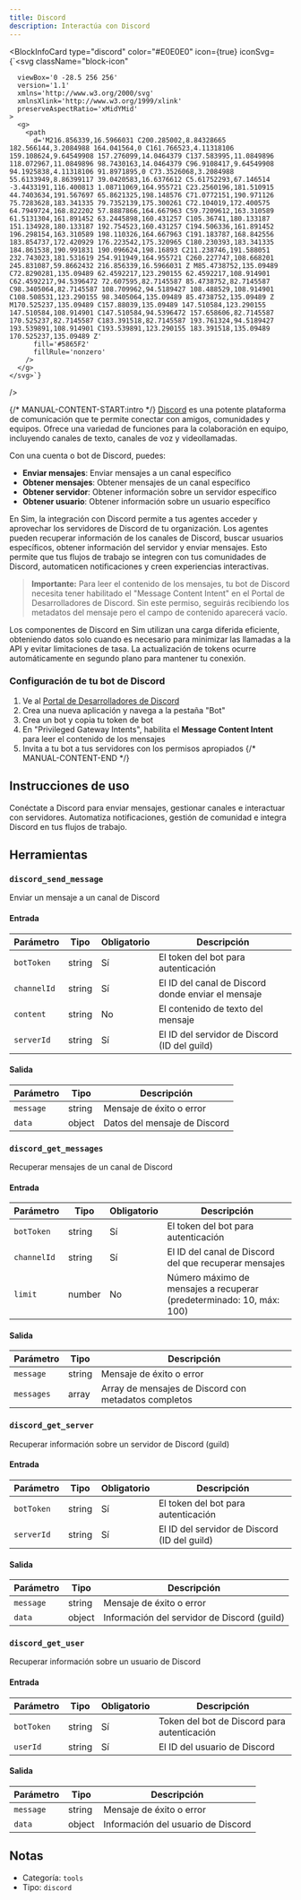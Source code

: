 ```yaml
---
title: Discord
description: Interactúa con Discord
---
```



<BlockInfoCard 
  type="discord"
  color="#E0E0E0"
  icon={true}
  iconSvg={`<svg className="block-icon"
      
      
      
      viewBox='0 -28.5 256 256'
      version='1.1'
      xmlns='http://www.w3.org/2000/svg'
      xmlnsXlink='http://www.w3.org/1999/xlink'
      preserveAspectRatio='xMidYMid'
    >
      <g>
        <path
          d='M216.856339,16.5966031 C200.285002,8.84328665 182.566144,3.2084988 164.041564,0 C161.766523,4.11318106 159.108624,9.64549908 157.276099,14.0464379 C137.583995,11.0849896 118.072967,11.0849896 98.7430163,14.0464379 C96.9108417,9.64549908 94.1925838,4.11318106 91.8971895,0 C73.3526068,3.2084988 55.6133949,8.86399117 39.0420583,16.6376612 C5.61752293,67.146514 -3.4433191,116.400813 1.08711069,164.955721 C23.2560196,181.510915 44.7403634,191.567697 65.8621325,198.148576 C71.0772151,190.971126 75.7283628,183.341335 79.7352139,175.300261 C72.104019,172.400575 64.7949724,168.822202 57.8887866,164.667963 C59.7209612,163.310589 61.5131304,161.891452 63.2445898,160.431257 C105.36741,180.133187 151.134928,180.133187 192.754523,160.431257 C194.506336,161.891452 196.298154,163.310589 198.110326,164.667963 C191.183787,168.842556 183.854737,172.420929 176.223542,175.320965 C180.230393,183.341335 184.861538,190.991831 190.096624,198.16893 C211.238746,191.588051 232.743023,181.531619 254.911949,164.955721 C260.227747,108.668201 245.831087,59.8662432 216.856339,16.5966031 Z M85.4738752,135.09489 C72.8290281,135.09489 62.4592217,123.290155 62.4592217,108.914901 C62.4592217,94.5396472 72.607595,82.7145587 85.4738752,82.7145587 C98.3405064,82.7145587 108.709962,94.5189427 108.488529,108.914901 C108.508531,123.290155 98.3405064,135.09489 85.4738752,135.09489 Z M170.525237,135.09489 C157.88039,135.09489 147.510584,123.290155 147.510584,108.914901 C147.510584,94.5396472 157.658606,82.7145587 170.525237,82.7145587 C183.391518,82.7145587 193.761324,94.5189427 193.539891,108.914901 C193.539891,123.290155 183.391518,135.09489 170.525237,135.09489 Z'
          fill='#5865F2'
          fillRule='nonzero'
        />
      </g>
    </svg>`}
/>

{/* MANUAL-CONTENT-START:intro */}
[Discord](https://discord.com) es una potente plataforma de comunicación que te permite conectar con amigos, comunidades y equipos. Ofrece una variedad de funciones para la colaboración en equipo, incluyendo canales de texto, canales de voz y videollamadas.

Con una cuenta o bot de Discord, puedes:

- **Enviar mensajes**: Enviar mensajes a un canal específico
- **Obtener mensajes**: Obtener mensajes de un canal específico
- **Obtener servidor**: Obtener información sobre un servidor específico
- **Obtener usuario**: Obtener información sobre un usuario específico

En Sim, la integración con Discord permite a tus agentes acceder y aprovechar los servidores de Discord de tu organización. Los agentes pueden recuperar información de los canales de Discord, buscar usuarios específicos, obtener información del servidor y enviar mensajes. Esto permite que tus flujos de trabajo se integren con tus comunidades de Discord, automaticen notificaciones y creen experiencias interactivas.

> **Importante:** Para leer el contenido de los mensajes, tu bot de Discord necesita tener habilitado el "Message Content Intent" en el Portal de Desarrolladores de Discord. Sin este permiso, seguirás recibiendo los metadatos del mensaje pero el campo de contenido aparecerá vacío.

Los componentes de Discord en Sim utilizan una carga diferida eficiente, obteniendo datos solo cuando es necesario para minimizar las llamadas a la API y evitar limitaciones de tasa. La actualización de tokens ocurre automáticamente en segundo plano para mantener tu conexión.

### Configuración de tu bot de Discord

1. Ve al [Portal de Desarrolladores de Discord](https://discord.com/developers/applications)
2. Crea una nueva aplicación y navega a la pestaña "Bot"
3. Crea un bot y copia tu token de bot
4. En "Privileged Gateway Intents", habilita el **Message Content Intent** para leer el contenido de los mensajes
5. Invita a tu bot a tus servidores con los permisos apropiados
{/* MANUAL-CONTENT-END */}

## Instrucciones de uso

Conéctate a Discord para enviar mensajes, gestionar canales e interactuar con servidores. Automatiza notificaciones, gestión de comunidad e integra Discord en tus flujos de trabajo.

## Herramientas

### `discord_send_message`

Enviar un mensaje a un canal de Discord

#### Entrada

| Parámetro | Tipo | Obligatorio | Descripción |
| --------- | ---- | ----------- | ----------- |
| `botToken` | string | Sí | El token del bot para autenticación |
| `channelId` | string | Sí | El ID del canal de Discord donde enviar el mensaje |
| `content` | string | No | El contenido de texto del mensaje |
| `serverId` | string | Sí | El ID del servidor de Discord \(ID del guild\) |

#### Salida

| Parámetro | Tipo | Descripción |
| --------- | ---- | ----------- |
| `message` | string | Mensaje de éxito o error |
| `data` | object | Datos del mensaje de Discord |

### `discord_get_messages`

Recuperar mensajes de un canal de Discord

#### Entrada

| Parámetro | Tipo | Obligatorio | Descripción |
| --------- | ---- | -------- | ----------- |
| `botToken` | string | Sí | El token del bot para autenticación |
| `channelId` | string | Sí | El ID del canal de Discord del que recuperar mensajes |
| `limit` | number | No | Número máximo de mensajes a recuperar \(predeterminado: 10, máx: 100\) |

#### Salida

| Parámetro | Tipo | Descripción |
| --------- | ---- | ----------- |
| `message` | string | Mensaje de éxito o error |
| `messages` | array | Array de mensajes de Discord con metadatos completos |

### `discord_get_server`

Recuperar información sobre un servidor de Discord (guild)

#### Entrada

| Parámetro | Tipo | Obligatorio | Descripción |
| --------- | ---- | -------- | ----------- |
| `botToken` | string | Sí | El token del bot para autenticación |
| `serverId` | string | Sí | El ID del servidor de Discord \(ID del guild\) |

#### Salida

| Parámetro | Tipo | Descripción |
| --------- | ---- | ----------- |
| `message` | string | Mensaje de éxito o error |
| `data` | object | Información del servidor de Discord \(guild\) |

### `discord_get_user`

Recuperar información sobre un usuario de Discord

#### Entrada

| Parámetro | Tipo | Obligatorio | Descripción |
| --------- | ---- | -------- | ----------- |
| `botToken` | string | Sí | Token del bot de Discord para autenticación |
| `userId` | string | Sí | El ID del usuario de Discord |

#### Salida

| Parámetro | Tipo | Descripción |
| --------- | ---- | ----------- |
| `message` | string | Mensaje de éxito o error |
| `data` | object | Información del usuario de Discord |

## Notas

- Categoría: `tools`
- Tipo: `discord`
